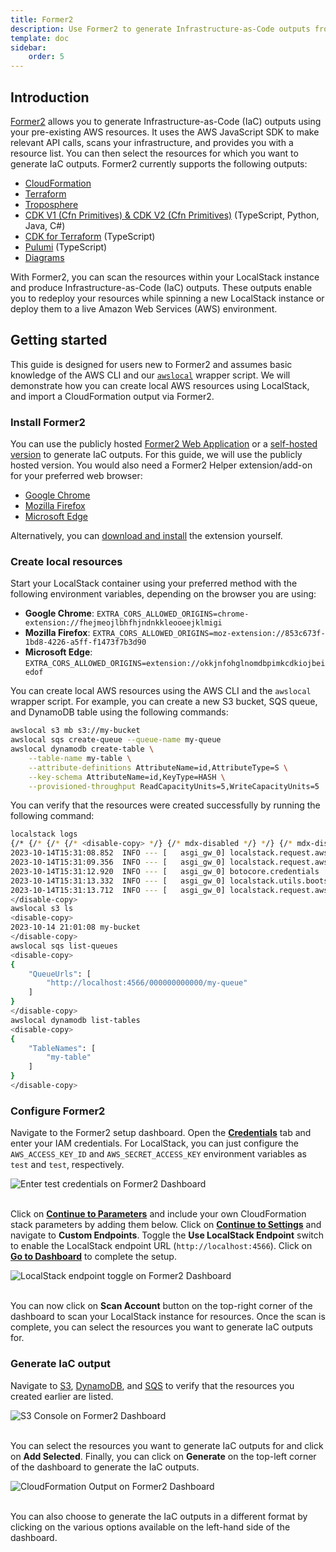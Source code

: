 ```yaml
---
title: Former2
description: Use Former2 to generate Infrastructure-as-Code outputs from existing resources with LocalStack.
template: doc
sidebar:
    order: 5
---
```


## Introduction

[Former2](https://github.com/iann0036/former2) allows you to generate Infrastructure-as-Code (IaC) outputs using your pre-existing AWS resources.
It uses the AWS JavaScript SDK to make relevant API calls, scans your infrastructure, and provides you with a resource list.
You can then select the resources for which you want to generate IaC outputs.
Former2 currently supports the following outputs:

- [CloudFormation](https://aws.amazon.com/cloudformation/)
- [Terraform](https://www.terraform.io/)
- [Troposphere](https://github.com/cloudtools/troposphere)
- [CDK V1 (Cfn Primitives) & CDK V2 (Cfn Primitives)](https://docs.aws.amazon.com/cdk/latest/guide/getting_started.html) (TypeScript, Python, Java, C#)
- [CDK for Terraform](https://developer.hashicorp.com/terraform/cdktf) (TypeScript)
- [Pulumi](https://www.pulumi.com/docs/get-started/aws/) (TypeScript)
- [Diagrams](https://diagrams.mingrammer.com/)

With Former2, you can scan the resources within your LocalStack instance and produce Infrastructure-as-Code (IaC) outputs.
These outputs enable you to redeploy your resources while spinning a new LocalStack instance or deploy them to a live Amazon Web Services (AWS) environment.

## Getting started

This guide is designed for users new to Former2 and assumes basic knowledge of the AWS CLI and our [`awslocal`](https://github.com/localstack/awscli-local) wrapper script.
We will demonstrate how you can create local AWS resources using LocalStack, and import a CloudFormation output via Former2.

### Install Former2

You can use the publicly hosted [Former2 Web Application](https://former2.com/) or a [self-hosted version](https://github.com/iann0036/former2/blob/master/HOSTING.md) to generate IaC outputs.
For this guide, we will use the publicly hosted version.
You would also need a Former2 Helper extension/add-on for your preferred web browser:

- [Google Chrome](https://chrome.google.com/webstore/detail/former2-helper/fhejmeojlbhfhjndnkkleooeejklmigi)
- [Mozilla Firefox](https://addons.mozilla.org/en-US/firefox/addon/former2-helper/)
- [Microsoft Edge](https://microsoftedge.microsoft.com/addons/detail/okkjnfohglnomdbpimkcdkiojbeiedof)

Alternatively, you can [download and install](https://github.com/iann0036/former2-helper) the extension yourself.

### Create local resources

Start your LocalStack container using your preferred method with the following environment variables, depending on the browser you are using:

- **Google Chrome**: `EXTRA_CORS_ALLOWED_ORIGINS=chrome-extension://fhejmeojlbhfhjndnkkleooeejklmigi`
- **Mozilla Firefox**: `EXTRA_CORS_ALLOWED_ORIGINS=moz-extension://853c673f-1bd8-4226-a5ff-f1473f7b3d90`
- **Microsoft Edge**: `EXTRA_CORS_ALLOWED_ORIGINS=extension://okkjnfohglnomdbpimkcdkiojbeiedof`

You can create local AWS resources using the AWS CLI and the `awslocal` wrapper script.
For example, you can create a new S3 bucket, SQS queue, and DynamoDB table using the following commands:

```bash
awslocal s3 mb s3://my-bucket
awslocal sqs create-queue --queue-name my-queue
awslocal dynamodb create-table \
    --table-name my-table \
    --attribute-definitions AttributeName=id,AttributeType=S \
    --key-schema AttributeName=id,KeyType=HASH \
    --provisioned-throughput ReadCapacityUnits=5,WriteCapacityUnits=5
```

You can verify that the resources were created successfully by running the following command:

```bash
localstack logs
{/* {/* {/* {/* <disable-copy> */} {/* mdx-disabled */} */} {/* mdx-disabled */} */} {/* mdx-disabled */} */} {/* mdx-disabled */}
2023-10-14T15:31:08.852  INFO --- [   asgi_gw_0] localstack.request.aws     : AWS s3.CreateBucket => 200
2023-10-14T15:31:09.356  INFO --- [   asgi_gw_0] localstack.request.aws     : AWS sqs.CreateQueue => 200
2023-10-14T15:31:12.920  INFO --- [   asgi_gw_0] botocore.credentials       : Found credentials in environment variables.
2023-10-14T15:31:13.332  INFO --- [   asgi_gw_0] localstack.utils.bootstrap : Execution of "require" took 2028.25ms
2023-10-14T15:31:13.712  INFO --- [   asgi_gw_0] localstack.request.aws     : AWS dynamodb.CreateTable => 200
</disable-copy>
awslocal s3 ls
<disable-copy>
2023-10-14 21:01:08 my-bucket
</disable-copy>
awslocal sqs list-queues
<disable-copy>
{
    "QueueUrls": [
        "http://localhost:4566/000000000000/my-queue"
    ]
}
</disable-copy>
awslocal dynamodb list-tables
<disable-copy>
{
    "TableNames": [
        "my-table"
    ]
}
</disable-copy>
```

### Configure Former2

Navigate to the Former2 setup dashboard.
Open the [**Credentials**](https://former2.com/#section-setup-credentials) tab and enter your IAM credentials.
For LocalStack, you can just configure the `AWS_ACCESS_KEY_ID` and `AWS_SECRET_ACCESS_KEY` environment variables as `test` and `test`, respectively.

![Enter test credentials on Former2 Dashboard](/images/aws/former2-credentials.png)
<br></br>

Click on [**Continue to Parameters**](https://former2.com/#section-setup-parameters) and include your own CloudFormation stack parameters by adding them below.
Click on [**Continue to Settings**](https://former2.com/#section-setup-settings) and navigate to **Custom Endpoints**.
Toggle the **Use LocalStack Endpoint** switch to enable the LocalStack endpoint URL (`http://localhost:4566`).
Click on [**Go to Dashboard**](https://former2.com/#section-dashboard) to complete the setup.

![LocalStack endpoint toggle on Former2 Dashboard](/images/aws/former2-localstack-endpoint.png)
<br></br>

You can now click on **Scan Account** button on the top-right corner of the dashboard to scan your LocalStack instance for resources.
Once the scan is complete, you can select the resources you want to generate IaC outputs for.

### Generate IaC output

Navigate to [S3](https://former2.com/#section-storage-s3), [DynamoDB](https://former2.com/#section-database-dynamodb), and [SQS](https://former2.com/#section-applicationintegration-sqs) to verify that the resources you created earlier are listed.

![S3 Console on Former2 Dashboard](/images/aws/former2-s3.png)
<br></br>

You can select the resources you want to generate IaC outputs for and click on **Add Selected**.
Finally, you can click on **Generate** on the top-left corner of the dashboard to generate the IaC outputs.

![CloudFormation Output on Former2 Dashboard](/images/aws/former2-cloudformation-output.png)
<br></br>

You can also choose to generate the IaC outputs in a different format by clicking on the various options available on the left-hand side of the dashboard.